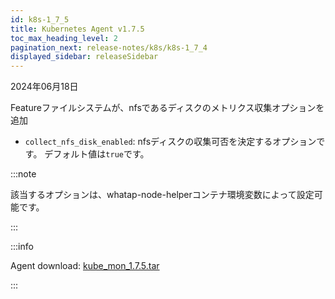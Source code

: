 ```yaml
---
id: k8s-1_7_5
title: Kubernetes Agent v1.7.5
toc_max_heading_level: 2
pagination_next: release-notes/k8s/k8s-1_7_4
displayed_sidebar: releaseSidebar
---
```


2024年06月18日

<p><Status>Feature</Status>ファイルシステムが、nfsであるディスクのメトリクス収集オプションを追加</p>

- `collect_nfs_disk_enabled`: nfsディスクの収集可否を決定するオプションです。 デフォルト値は`true`です。 

:::note 

該当するオプションは、whatap-node-helperコンテナ環境変数によって設定可能です。

:::

:::info

Agent download: [kube_mon_1.7.5.tar](https://repo.whatap.io/docker/kube_mon_1.7.5.tar)

:::
